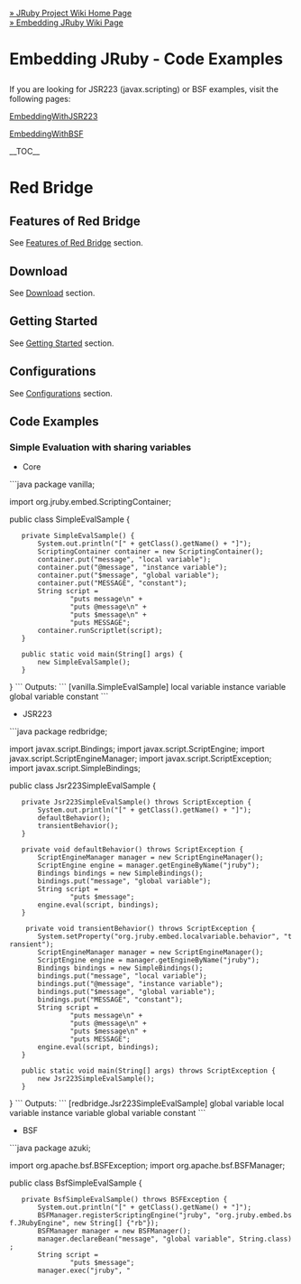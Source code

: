 [[Home|&raquo; JRuby Project Wiki Home Page]]<br/>
[[RedBridge|&raquo; Embedding JRuby Wiki Page]]
<h1>Embedding JRuby - Code Examples</h1>

If you are looking for JSR223 (javax.scripting) or BSF examples, visit the following pages:

[[EmbeddingWithJSR223]]

[[EmbeddingWithBSF]]

__TOC__
= Red Bridge =

== Features of Red Bridge ==
See [[RedBridge#Features_of_Red_Bridge|Features of Red Bridge]] section.

== Download ==
See [[RedBridge#Download|Download]] section.

== Getting Started ==
See [[RedBridge#Getting_Started|Getting Started]] section.

== Configurations ==
See [[RedBridge#Configurations|Configurations]] section.

== Code Examples ==

=== Simple Evaluation with sharing variables ===

* Core
```java
package vanilla;

import org.jruby.embed.ScriptingContainer;

public class SimpleEvalSample {

    private SimpleEvalSample() {
        System.out.println("[" + getClass().getName() + "]");
        ScriptingContainer container = new ScriptingContainer();
        container.put("message", "local variable");
        container.put("@message", "instance variable");
        container.put("$message", "global variable");
        container.put("MESSAGE", "constant");
        String script =
                "puts message\n" +
                "puts @message\n" +
                "puts $message\n" +
                "puts MESSAGE";
        container.runScriptlet(script);
    }

    public static void main(String[] args) {
        new SimpleEvalSample();
    }
}
```
Outputs:
```
[vanilla.SimpleEvalSample]
local variable
instance variable
global variable
constant
```

*JSR223
```java
package redbridge;

import javax.script.Bindings;
import javax.script.ScriptEngine;
import javax.script.ScriptEngineManager;
import javax.script.ScriptException;
import javax.script.SimpleBindings;

public class Jsr223SimpleEvalSample {

    private Jsr223SimpleEvalSample() throws ScriptException {
        System.out.println("[" + getClass().getName() + "]");
        defaultBehavior();
        transientBehavior();
    }

    private void defaultBehavior() throws ScriptException {
        ScriptEngineManager manager = new ScriptEngineManager();
        ScriptEngine engine = manager.getEngineByName("jruby");
        Bindings bindings = new SimpleBindings();
        bindings.put("message", "global variable");
        String script =
                "puts $message";
        engine.eval(script, bindings);
    }

     private void transientBehavior() throws ScriptException {
        System.setProperty("org.jruby.embed.localvariable.behavior", "transient");
        ScriptEngineManager manager = new ScriptEngineManager();
        ScriptEngine engine = manager.getEngineByName("jruby");
        Bindings bindings = new SimpleBindings();
        bindings.put("message", "local variable");
        bindings.put("@message", "instance variable");
        bindings.put("$message", "global variable");
        bindings.put("MESSAGE", "constant");
        String script =
                "puts message\n" +
                "puts @message\n" +
                "puts $message\n" +
                "puts MESSAGE";
        engine.eval(script, bindings);
    }

    public static void main(String[] args) throws ScriptException {
        new Jsr223SimpleEvalSample();
    }
}
```
Outputs:
```
[redbridge.Jsr223SimpleEvalSample]
global variable
local variable
instance variable
global variable
constant
```

*BSF
```java
package azuki;

import org.apache.bsf.BSFException;
import org.apache.bsf.BSFManager;

public class BsfSimpleEvalSample {
    private BsfSimpleEvalSample() throws BSFException {
        System.out.println("[" + getClass().getName() + "]");
        BSFManager.registerScriptingEngine("jruby", "org.jruby.embed.bsf.JRubyEngine", new String[] {"rb"});
        BSFManager manager = new BSFManager();
        manager.declareBean("message", "global variable", String.class);
        String script =
                "puts $message";
        manager.exec("jruby", "<script>", 0, 0, script);
    }

    public static void main(String[] args) throws BSFException {
        new BsfSimpleEvalSample();
    }
}
```
Outputs:
```
[azuki.BsfSimpleEvalSample]
global variable
```

=== Persistent Local Variables ===

* Core
```java
package vanilla;

import java.util.Map;
import java.util.Set;
import org.jruby.embed.ScriptingContainer;
import org.jruby.embed.LocalVariableBehavior;

public class PersistentLocalVariableSample {

    private PersistentLocalVariableSample() {
        System.out.println("[" + getClass().getName() + "]");
        ScriptingContainer container = new ScriptingContainer(LocalVariableBehavior.PERSISTENT);
        Object ret = container.runScriptlet("x=144");
        Object ret2 = container.runScriptlet("Math.sqrt x");
        System.out.println("Square root of " + ret + " is " + ret2);

        String message = "hot Vanilla Latte at that cafe.";
        container.put("message", message);
        ret = container.runScriptlet("ret=\"You can enjoy #{message}\"");
        System.out.println(ret);

        String correction = "could have enjoyed";
        container.put("correction", correction);
        ret = container.runScriptlet("ret = ret.gsub(/can enjoy/, correction)");
        System.out.println(ret);
        
        Map m = container.getVarMap();
        Set<String> keys = container.getVarMap().keySet();
        for (String key : keys) {
            System.out.println(key + ", " + m.get(key));
        }
    }

    public static void main(String[] args) {
        new PersistentLocalVariableSample();
    }
}
```
Outputs:
```
[vanilla.PersistentLocalVariableSample]
Square root of 144 is 12.0
You can enjoy hot Vanilla Latte at that cafe.
You could have enjoyed hot Vanilla Latte at that cafe.
ret, You could have enjoyed hot Vanilla Latte at that cafe.
MANT_DIG, 53
MAX_10_EXP, 308
DIG, 15
MIN_EXP, -1021
ROUNDS, 1
correction, could have enjoyed
message, hot Vanilla Latte at that cafe.
MAX, 1.7976931348623157E308
RADIX, 2
EPSILON, 2.220446049250313E-16
MIN, 4.9E-324
MIN_10_EXP, -307
x, 144
MAX_EXP, 1024
```

* JSR223
```java
package redbridge;

import java.util.Set;
import javax.script.Bindings;
import javax.script.ScriptContext;
import javax.script.ScriptEngine;
import javax.script.ScriptEngineManager;
import javax.script.ScriptException;

public class Jsr223PersistentLocalVariableSample {

    private Jsr223PersistentLocalVariableSample() throws ScriptException {
        System.out.println("[" + getClass().getName() + "]");
        System.setProperty("org.jruby.embed.localvariable.behavior", "persistent");
        ScriptEngineManager manager = new ScriptEngineManager();
        ScriptEngine engine = manager.getEngineByName("jruby");
        Object ret = engine.eval("x=144");
        Object ret2 = engine.eval("Math.sqrt x");
        System.out.println("Square root of " + ret + " is " + ret2);

        Bindings bindings = engine.getBindings(ScriptContext.ENGINE_SCOPE);
        String message = "a red big bridge in San Francisco.";
        bindings.put("message", message);
        ret = engine.eval("ret=\"You can see #{message}\"", bindings);
        System.out.println(ret);

        bindings = engine.getBindings(ScriptContext.ENGINE_SCOPE);
        String correction = "elsewhere in the world";
        bindings.put("correction", correction);
        ret = engine.eval("ret = ret.gsub(/in San Francisco/, correction)", bindings);
        System.out.println(ret);

        Set<String> keys = bindings.keySet();
        for (String key : keys) {
            System.out.println(key + ", " + bindings.get(key));
        }
    }

    public static void main(String[] args) throws ScriptException {
        new Jsr223PersistentLocalVariableSample();
    }
}
```
Outputs:
```
[redbridge.Jsr223PersistentLocalVariableSample]
Square root of 144 is 12.0
You can see a red big bridge in San Francisco.
You can see a red big bridge elsewhere in the world.
ret, You can see a red big bridge elsewhere in the world.
MAX_10_EXP, 308
MANT_DIG, 53
DIG, 15
MIN_EXP, -1021
ROUNDS, 1
correction, elsewhere in the world
message, a red big bridge in San Francisco.
MAX, 1.7976931348623157E308
RADIX, 2
EPSILON, 2.220446049250313E-16
MIN, 4.9E-324
MIN_10_EXP, -307
x, 144
MAX_EXP, 1024
```

* BSF
```java
package azuki;

import java.util.Vector;
import org.apache.bsf.BSFException;
import org.apache.bsf.BSFManager;

public class BsfPersistentLocalVariableSample {
    private BsfPersistentLocalVariableSample() throws BSFException {
        System.out.println("[" + getClass().getName() + "]");
        BSFManager.registerScriptingEngine("jruby", "org.jruby.embed.bsf.JRubyEngine", new String[] {"rb"});
        BSFManager manager = new BSFManager();

        Object ret = manager.apply("jruby", "<script>", 0, 0, "x=144", null, null);
        Object ret2 = manager.apply("jruby", "<script>", 0, 0, "Math.sqrt x", null, null);
        System.out.println("Square root of " + ret + " is " + ret2);

        Vector paramNames = new Vector();
        Vector args = new Vector();
        paramNames.add("message");
        args.add("red small beans and often used in a form of paste.");
        ret = manager.apply("jruby", "<script>", 0, 0, "ret=\"Azuki beans are #{message}\"", paramNames, args);
        System.out.println(ret);
        paramNames.clear();
        args.clear();
        
        paramNames.add("correction");
        args.add("usually");
        ret = manager.apply("jruby", "<script>", 0, 0, "ret = ret.gsub(/often/, correction)", paramNames, args);
        System.out.println(ret);
    }

    public static void main(String[] args) throws BSFException {
        new BsfPersistentLocalVariableSample();
    }
}
```
Outputs:
```
[azuki.BsfPersistentLocalVariableSample]
Square root of 144 is 12.0
Azuki beans are red small beans and often used in a form of paste.
Azuki beans are red small beans and usually used in a form of paste.
```

=== Method Call ===

* Core
```java
package vanilla;

import org.jruby.embed.ScriptingContainer;

public class MethodCallSample {

    private MethodCallSample() {
        System.out.println("[" + getClass().getName() + "]");
        ScriptingContainer container = new ScriptingContainer();
        String script =
                "# Radioactive decay\n" +
                "def amount_after_years(q0, t)\n" +
                  "q0 * Math.exp(1.0 / $half_life * Math.log(1.0/2.0) * t)\n" +
                "end\n" +
                "def years_to_amount(q0, q)\n" +
                  "$half_life * (Math.log(q) - Math.log(q0)) / Math.log(1.0/2.0)\n" +
                "end";
        Object receiver = container.runScriptlet(script);

        container.put("$half_life", 24100); // Plutonium
        String method = "amount_after_years"; // calculates the amount left after given years
        Object[] args = new Object[2];
        args[0] = 10.0;    // initial amount is 10.0g
        args[1] = 1000;    // suppose 1000 years have passed
        Object result = container.callMethod(receiver, method, args, Double.class);
        System.out.println(args[0] + "g Plutonium to decay to " + result + "g in " + args[1] + " years");

        method = "years_to_amount"; // calculates the years to decay to a given amount
        args[0] = 10.0;    // initial amount is 10.0g
        args[1] = 1.0;     // suppose 1.0g is still there
        result = container.callMethod(receiver, method, args, Double.class);
        System.out.println(args[0] + "g Plutonium to decay to " + args[1] + "g in " + result + " years");
    }

    public static void main(String[] args) {
        new MethodCallSample();
    }
}
```
Outputs:
```
[vanilla.MethodCallSample]
10.0g Plutonium to decay to 9.716483752784367g in 1000 years
10.0g Plutonium to decay to 1.0g in 80058.46708678544 years
```

* JSR223
```java
package redbridge;

import javax.script.Invocable;
import javax.script.ScriptEngine;
import javax.script.ScriptEngineManager;
import javax.script.ScriptException;

public class Jsr223MethodCallSample {

    private Jsr223MethodCallSample() throws ScriptException, NoSuchMethodException {
        System.out.println("[" + getClass().getName() + "]");
        ScriptEngineManager manager = new ScriptEngineManager();
        ScriptEngine engine = manager.getEngineByName("jruby");
        String script =
                "# Radioactive decay\n" +
                "def amount_after_years(q0, t)\n" +
                  "q0 * Math.exp(1.0 / $half_life * Math.log(1.0/2.0) * t)\n" +
                "end\n" +
                "def years_to_amount(q0, q)\n" +
                  "$half_life * (Math.log(q) - Math.log(q0)) / Math.log(1.0/2.0)\n" +
                "end";
        Object receiver = engine.eval(script);
        
        engine.put("half_life", 5715); // Carbon
        String method = "amount_after_years"; // calculates the amount left after given years
        Object[] args = new Object[2];
        args[0] = 10.0;    // initial amount is 10.0g
        args[1] = 1000;    // suppose 1000 years have passed
        Object result = ((Invocable)engine).invokeFunction(method, args);
        System.out.println(args[0] + "g Carbon to decay to " + result + "g in " + args[1] + " years");

        method = "years_to_amount"; // calculates the years to decay to a given amount
        args[0] = 10.0;    // initial amount is 10.0g
        args[1] = 1.0;     // suppose 1.0g is still there
        result = ((Invocable)engine).invokeFunction(method, args);
        System.out.println(args[0] + "g Carbon to decay to " + args[1] + "g in " + result + " years");

    }

    public static void main(String[] args) throws ScriptException, NoSuchMethodException {
        new Jsr223MethodCallSample();
    }
}
```
Outputs:
```
[redbridge.Jsr223MethodCallSample]
10.0g Carbon to decay to 8.857809480593293g in 1000 years
10.0g Carbon to decay to 1.0g in 18984.81906228128 years
```

* BSF
```java
package azuki;

import org.apache.bsf.BSFException;
import org.apache.bsf.BSFManager;
import org.jruby.embed.bsf.JRubyEngine;

public class BsfMethodCallSample {
    private BsfMethodCallSample() throws BSFException {
        System.out.println("[" + getClass().getName() + "]");
        BSFManager.registerScriptingEngine("jruby", "org.jruby.embed.bsf.JRubyEngine", new String[] {"rb"});
        BSFManager manager = new BSFManager();
        JRubyEngine engine = (JRubyEngine) manager.loadScriptingEngine("jruby");
        String script =
                "# Radioactive decay\n" +
                "def amount_after_years(q0, t)\n" +
                  "q0 * Math.exp(1.0 / $half_life * Math.log(1.0/2.0) * t)\n" +
                "end\n" +
                "def years_to_amount(q0, q)\n" +
                  "$half_life * (Math.log(q) - Math.log(q0)) / Math.log(1.0/2.0)\n" +
                "end";
        Object receiver = manager.eval("jruby", "radioactive_decay", 0, 0, script);

        String method = "amount_after_years"; // calculates the amount left after given years
        Object[] args = new Object[2];
        args[0] = 10.0;    // initial amount is 10.0g
        args[1] = 1000;    // suppose 1000 years have passed

        // Radium
        manager.declareBean("half_life", 1599, Long.class); // the half-life of Radium is 1599
        Object result = engine.call(receiver, method, args);
        System.out.println(args[0] + "g Radium to decay to " + result + "g in " + args[1] + " years");
        
        method = "years_to_amount"; // calculates the years to decay to a given amount
        args[0] = 10.0;    // initial amount is 10.0g
        args[1] = 1.0;     // suppose 1.0g is still there
        result = engine.call(receiver, method, args);
        System.out.println(args[0] + "g Radium to decay to " + args[1] + "g in " + result + " years");
    }

    public static void main(String[] args) throws BSFException {
        new BsfMethodCallSample();
    }

}
```
Outputs:
```
[azuki.BsfMethodCallSample]
10.0g Radium to decay to 6.482441247843886g in 1000 years
10.0g Radium to decay to 1.0g in 5311.763023724893 years
```

=== Class Method Call ===
* tree_with_ivars.rb
```rb
class Tree
  attr_reader :name, :shape, :foliage, :flower
  def initialize(flower)
    @flower = flower
  end
  def to_s
    "#{name.capitalize} is a #{shape} shaped, #{foliage} tree, and blooms #{flower.color} flowers in #{flower.bloomtime}."
  end
  def update
    flower.color = @color
    flower.bloomtime = @bloomtime
  end
end

class Flower
  attr_accessor :color, :bloomtime
  def initialize
  end
end

Tree.new(Flower.new)
```

* Core
```java
package vanilla;

import org.jruby.embed.PathType;
import org.jruby.embed.ScriptingContainer;

public class ClassMethodCallSample {
    private final static String filename = "ruby/tree_with_ivars.rb";

    private ClassMethodCallSample() {
        System.out.println("[" + getClass().getName() + "]");
        ScriptingContainer container = new ScriptingContainer();
        
        Object receiver = container.runScriptlet(PathType.CLASSPATH, filename);
        container.put(receiver, "@name", "cherry blossom");
        container.put(receiver, "@shape", "oval");
        container.put(receiver, "@foliage", "deciduous");
        container.put(receiver, "@color", "pink");
        container.put(receiver, "@bloomtime", "March - April");
        container.callMethod(receiver, "update", Object.class);
        System.out.println(container.callMethod(receiver, "to_s", String.class));

        container.put(receiver, "@name", "cedar");
        container.put(receiver, "@shape", "pyramidal");
        container.put(receiver, "@foliage", "evergreen");
        container.put(receiver, "@color", "nondescript");
        container.put(receiver, "@bloomtime", "April - May");
        container.callMethod(receiver, "update", Object.class);
        System.out.println(container.callMethod(receiver, "to_s", String.class));
    }

    public static void main(String[] args) {
        new ClassMethodCallSample();
    }
}
```
Outputs:
```
[vanilla.ClassMethodCallSample]
Cherry blossom is a oval shaped, deciduous tree, and blooms pink flowers in March - April.
Cedar is a pyramidal shaped, evergreen tree, and blooms nondescript flowers in April - May.
```

* JSR223
```java
package redbridge;

import java.io.FileNotFoundException;
import java.io.FileReader;
import java.io.Reader;
import javax.script.Invocable;
import javax.script.ScriptEngine;
import javax.script.ScriptEngineManager;
import javax.script.ScriptException;

public class Jsr223ClassMethodCallSample {
    private final static String filename = "ruby/tree_with_ivars.rb";

    private Jsr223ClassMethodCallSample() throws ScriptException, NoSuchMethodException, FileNotFoundException {
        System.out.println("[" + getClass().getName() + "]");
        System.setProperty("org.jruby.embed.localvariable.behavior", "transient");
        ScriptEngineManager manager = new ScriptEngineManager();
        ScriptEngine engine = manager.getEngineByName("jruby");

        String basedir = System.getProperty("user.dir") + "/src";
        Reader reader = new FileReader(basedir + "/" + filename);
        Object receiver = engine.eval(reader);
        engine.put("@name", "cherry blossom");
        engine.put("@shape", "oval");
        engine.put("@foliage", "deciduous");
        engine.put("@color", "pink");
        engine.put("@bloomtime", "March - April");
        ((Invocable)engine).invokeMethod(receiver, "update");
        System.out.println(((Invocable)engine).invokeMethod(receiver, "to_s"));

        engine.put("@name", "cedar");
        engine.put("@shape", "pyramidal");
        engine.put("@foliage", "evergreen");
        engine.put("@color", "nondescript");
        engine.put("@bloomtime", "April - May");
        ((Invocable)engine).invokeMethod(receiver, "update");
        System.out.println(((Invocable)engine).invokeMethod(receiver, "to_s"));
    }

    public static void main(String[] args) throws ScriptException, NoSuchMethodException, FileNotFoundException {
        new Jsr223ClassMethodCallSample();
    }
}
```
Outputs:
```
[redbridge.Jsr223ClassMethodCallSample]
Cherry blossom is a oval shaped, deciduous tree, and blooms pink flowers in March - April.
Cedar is a pyramidal shaped, evergreen tree, and blooms nondescript flowers in April - May.
```

=== Interface Implementation ===

* Core
** Interface: vanilla.Calulable
```java
package vanilla;

import java.util.List;

public interface Calculable {
    List<Long> dimension(long base);
    Double hypotenuse(double adjacent, double opposite);
}
```

** Implementation: calculation.rb
```rb
class Calculation
  include Java::vanilla.Calculable
  def dimension(base)
    x = base + 1
    y = base + 2
    z = base - 1
    return x, y, z
  end
  def hypotenuse(adjacent, opposite)
    Math.hypot(adjacent, opposite)
  end
end
Calculation.new
```
** Interface: vanilla.FluidForce
```java
package vanilla;

public interface FluidForce {
    Double getFluidForce(double a, double b, double depth);
}
```
** Implementation: fluid_force.rb
```rb
def get_fluid_force(x, y, depth)
  area = Math::PI * x * y # ellipse
  return @w * area * depth
end
```
** Java program
```java
package vanilla;

import java.util.List;
import org.jruby.embed.PathType;
import org.jruby.embed.ScriptingContainer;

public class InterfaceImplSample {
    private final String filename1 = "ruby/calculation.rb";
    private final String filename2 = "ruby/fluid_force.rb";

    private InterfaceImplSample() {
        System.out.println("[" + getClass().getName() + "]");
        ScriptingContainer container = new ScriptingContainer();

        // implemented by a Ruby class
        Object receiver = container.runScriptlet(PathType.CLASSPATH, filename1);
        Calculable c = container.getInstance(receiver, Calculable.class);
        List<Long> xyz = c.dimension(10L);
        System.out.format("Dimensions are %d x %d x %d.\n", xyz.get(0), xyz.get(1), xyz.get(2));
        double adjacent = 3.0;
        double opposite = 4.0;
        Double hypotenuse = c.hypotenuse(adjacent, opposite);
        System.out.format("Adjacent, opposite, and hypotenuse are %.2f, %.2f, %.2f.\n",
                adjacent, opposite, hypotenuse);

        // implemented by a top level method
        container.getVarMap().clear();
        container.put("@w", 62.4); // weight-densities of water in pounds per cubic foot
        receiver = container.runScriptlet(PathType.CLASSPATH, filename2);
        FluidForce f = container.getInstance(receiver, FluidForce.class);
        double a = 2.0;
        double b = 3.0;
        double depth = 6.0;
        Double force = f.getFluidForce(a, b, depth);
        System.out.format("Water force to %.2f ft x %.2f ft ellipse in depth of %.2f ft is %.5f lb.\n",
                a, b, depth, force);

    }

    public static void main(String[] args) {
        new InterfaceImplSample();
    }
}
```
Outputs:
```
[vanilla.InterfaceImplSample]
Dimensions are 11 x 12 x 9.
Adjacent, opposite, and hypotenuse are 3.00, 4.00, 5.00.
Water force to 2.00 ft x 3.00 ft ellipse in depth of 6.00 ft is 7057.27374 lb.
```

* JSR223
** Java program
```java
package redbridge;

import java.io.FileNotFoundException;
import java.io.FileReader;
import java.util.List;
import javax.script.Bindings;
import javax.script.Invocable;
import javax.script.ScriptContext;
import javax.script.ScriptEngine;
import javax.script.ScriptEngineManager;
import javax.script.ScriptException;
import vanilla.Calculable;
import vanilla.FluidForce;

public class Jsr223GetInterfaceSample {

    private Jsr223GetInterfaceSample() throws ScriptException, FileNotFoundException {
        System.out.println("[" + getClass().getName() + "]");
        System.setProperty("org.jruby.embed.localvariable.behavior", "transient");
        ScriptEngineManager manager = new ScriptEngineManager();
        ScriptEngine engine = manager.getEngineByName("jruby");

        // implemented by a Ruby class
        String filename = System.getProperty("user.dir") + "/src/ruby/calculation.rb";
        FileReader reader = new FileReader(filename);
        Object receiver = engine.eval(reader);
        Calculable c = (Calculable)((Invocable)engine).getInterface(receiver, Calculable.class);
        List<Long> xyz = c.dimension(20L);
        System.out.format("Dimensions are %d x %d x %d.\n", xyz.get(0), xyz.get(1), xyz.get(2));
        double adjacent = 5.0;
        double opposite = 12.0;
        Double hypotenuse = c.hypotenuse(adjacent, opposite);
        System.out.format("Adjacent, opposite, and hypotenuse are %.2f, %.2f, %.2f.\n",
                adjacent, opposite, hypotenuse);

        // implemented by a top level function
        filename = System.getProperty("user.dir") + "/src/ruby/fluid_force.rb";
        reader = new FileReader(filename);
        Bindings bindings = engine.getBindings(ScriptContext.ENGINE_SCOPE);
        bindings.put("@w", 49.4); // weight-densities of ethyl alcohol in pounds per cubic foot
        engine.eval(reader, bindings);
        FluidForce f = (FluidForce)((Invocable)engine).getInterface(FluidForce.class);
        double a = 2.0;
        double b = 3.0;
        double depth = 6.0;
        Double force = f.getFluidForce(a, b, depth);
        System.out.format("Ethyl alcohol force to %.2f ft x %.2f ft ellipse in depth of %.2f ft is %.5f lb.\n",
                a, b, depth, force);
    }

    public static void main(String[] args) throws ScriptException, FileNotFoundException {
        new Jsr223GetInterfaceSample();
    }
}
```
Outputs:
```
[redbridge.Jsr223GetInterfaceSample]
Dimensions are 21 x 22 x 19.
Adjacent, opposite, and hypotenuse are 5.00, 12.00, 13.00.
Ethyl alcohol force to 2.00 ft x 3.00 ft ellipse in depth of 6.00 ft is 5587.00838 lb.
```

=== Interface Implementation with Exception and Sharing Variables ===

* Core
** Interface: vanilla.QuadraticFormula
```java
package vanilla;

import java.util.List;

public interface QuadraticFormula {
    List<Double> solve() throws RuntimeException;
}
```
** Implementation: quadratic_formula.rb
```rb
# if ax^2+bx+c=0 and b^2-4ac >=0 then
# x = (-b +/- sqrt(b^2-4ac))/2a

class QuadraticFormula
  include Java::vanilla.QuadraticFormula
  def solve()
    if $a == 0: raise RangeError end
    v = $b ** 2 - 4 * $a * $c
    if v < 0: raise RangeError end
    s0 = ((-1)*$b - Math.sqrt(v))/(2*$a)
    s1 = ((-1)*$b + Math.sqrt(v))/(2*$a)
    return s0, s1
  end
end
QuadraticFormula.new
```
** Java program
```java
package vanilla;

import java.util.List;
import org.jruby.embed.EmbedEvalUnit;
import org.jruby.embed.PathType;
import org.jruby.embed.ScriptingContainer;
import org.jruby.exceptions.RaiseException;

public class InterfaceImplSample2 {

    private final String filename = "ruby/quadratic_formula.rb";

    private InterfaceImplSample2() {
        System.out.println("[" + getClass().getName() + "]");
        ScriptingContainer container = new ScriptingContainer();
        EmbedEvalUnit unit = container.parse(PathType.CLASSPATH, filename);
        evaluate(container, unit, "x^2 + x - 6 = 0", 1.0, 1.0, -6.0);
        evaluate(container, unit, "3x^2 + 4x - 5 = 0", 3.0, 4.0, -5.0);
        evaluate(container, unit, "3x^2 + 4x + 5 = 0", 3.0, 4.0, 5.0);
        evaluate(container, unit, "2x^2 - 3x + 1 = 0", 2.0, -3.0, 1.0);
    }

    private void evaluate(ScriptingContainer container, EmbedEvalUnit unit,
            String expression, double a, double b, double c) {
        try {
            System.out.print("Solutions of " + expression + " are ");
            container.put("$a", a);
            container.put("$b", b);
            container.put("$c", c);
            Object receiver = unit.run();
            QuadraticFormula q = container.getInstance(receiver, QuadraticFormula.class);
            List<Double> solutions = q.solve();
            System.out.format("%.4f, and %.4f.\n", solutions.get(0), solutions.get(1));
        } catch (RuntimeException e) {
            if (e instanceof RaiseException) {
                if ("RangeError".equals(((RaiseException) e).getMessage())) {
                    System.out.println("complex.");
                }
            }
            e.printStackTrace();
        }
    }

    public static void main(String[] args) {
        new InterfaceImplSample2();
    }
}
```
Outputs:
```
[vanilla.InterfaceImplSample2]
Solutions of x^2 + x - 6 = 0 are -3.0000, and 2.0000.
Solutions of 3x^2 + 4x - 5 = 0 are -2.1196, and 0.7863.
Solutions of 3x^2 + 4x + 5 = 0 are complex.
ruby/quadratic_formula.rb:11:in `solve':  (RangeError)
        from :1
        ...internal jruby stack elided...
        from QuadraticFormula.solve(:1)
        from (unknown).(unknown)(:1)
Solutions of 2x^2 - 3x + 1 = 0 are 0.5000, and 1.0000.
```

=== Parse Once, Eval Many Times ===

* Core
** count_down.rb
```rb
require 'date'

def count_down_birthday
  now = DateTime.now
  year = now.year
  days = DateTime.new(year, @month, @day).yday - now.yday
  if days < 0
    this_year = DateTime.new(year, 12, 31).yday - now.yday
    next_year = DateTime.new(year + 1, @month, @day).yday
    days = this_year + next_year
  end
  return "Happy Birthday!" if days == 0
  return "You have #{days} day(s) to your next birthday!"
end
count_down_birthday
```

** Java program
```java
package vanilla;

import org.jruby.embed.EmbedEvalUnit;
import org.jruby.embed.PathType;
import org.jruby.embed.ScriptingContainer;

public class ParseOnceEvalManyTimesSample {
    private static final String filename = "ruby/count_down.rb";

    private ParseOnceEvalManyTimesSample() {
        System.out.println("[" + getClass().getName() + "]");
        ScriptingContainer container = new ScriptingContainer();
        EmbedEvalUnit unit = container.parse(PathType.CLASSPATH, filename);
        evaluate(container, unit, 10, 11);
        evaluate(container, unit, 1, 1);
        evaluate(container, unit, 12, 31);
        evaluate(container, unit, 7, 4);
    }

    private void evaluate(ScriptingContainer container, EmbedEvalUnit unit, int month, int day) {
        container.put("@month", month);
        container.put("@day", day);
        Object ret = unit.run();
        System.out.println(ret);
        container.getVarMap().clear();
    }

    public static void main(String[] args) {
        new ParseOnceEvalManyTimesSample();
    }
}
```

Outputs:
```
[vanilla.ParseOnceEvalManyTimesSample]
Happy Birthday!
You have 82 day(s) to your next birthday!
You have 81 day(s) to your next birthday!
You have 266 day(s) to your next birthday!
```

* JSR223
** Java program
```java
package redbridge;

import java.io.FileNotFoundException;
import java.io.FileReader;
import javax.script.Compilable;
import javax.script.CompiledScript;
import javax.script.ScriptContext;
import javax.script.ScriptEngine;
import javax.script.ScriptEngineManager;
import javax.script.ScriptException;

public class Jsr223CompiledScriptSample {
    private static final String filename = "src/ruby/count_down.rb";

    private Jsr223CompiledScriptSample() throws ScriptException, FileNotFoundException {
        System.out.println("[" + getClass().getName() + "]");
        System.setProperty("org.jruby.embed.localvariable.behavior", "transient");
        ScriptEngineManager manager = new ScriptEngineManager();
        ScriptEngine engine = manager.getEngineByName("jruby");
        String scriptFile = System.getProperty("user.dir") + "/" + filename;
        FileReader reader = new FileReader(scriptFile);
        CompiledScript cs = ((Compilable)engine).compile(reader);
        evaluate(engine, cs, 10, 11);
        evaluate(engine, cs, 1, 1);
        evaluate(engine, cs, 12, 31);
        evaluate(engine, cs, 7, 4);
    }

    private void evaluate(ScriptEngine engine, CompiledScript cs, int month, int day)
            throws ScriptException {
        engine.put("@month", month);
        engine.put("@day", day);
        Object ret = cs.eval();
        System.out.println(ret);
        engine.getBindings(ScriptContext.ENGINE_SCOPE).clear();
    }

    public static void main(String[] args) throws ScriptException, FileNotFoundException {
        new Jsr223CompiledScriptSample();
    }
}
```
Outputs:
```
[redbridge.Jsr223CompiledScriptSample]
Happy Birthday!
You have 82 day(s) to your next birthday!
You have 81 day(s) to your next birthday!
You have 266 day(s) to your next birthday!
```

=== Unicode Escape Support ===

```java
ScriptingContainer container = new ScriptingContainer();
Writer writer = new StringWriter();
container.setWriter(writer);
String str = "\u3053\u3093\u306b\u3061\u306f\u4e16\u754c";
container.runScriptlet("puts \"" + str + "\"");
System.out.println(writer.toString());
```

Output
```
こんにちは世界
```


== Servlet Examples ==
See [[RedBridgeServletExamples]] page.